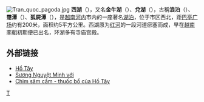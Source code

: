 {{他用
|subject=[[越南|越南]][[河內市|河內市]]著名湖泊“西湖”
|other=杭州的同名湖泊
|西湖
}}

{{unreferenced|time=2008-6-28}}
{{Infobox lake
 | lake_name = 西湖<br>{{vie|hn=湖西|qn=Hồ Tây}}
 | image_lake = West Lake (Hanoi).jpg
 | caption_lake = 西湖的黃昏景色
 | image_bathymetry = 
 | caption_bathymetry = 
 | location = [[河內市|河內市]]
 | coords = {{coord|21|3|18|N|105|49|12|E|type:waterbody_region:VN|display=inline,title}}
 | type = [[淡水|淡水]]湖
 | inflow = 
 | outflow = 
 | catchment = 
 | basin_countries = {{VNM}}
 | length = 
 | width = 
 | area = 
 | depth = 
 | max-depth = 
 | volume = 
 | residence_time = 
 | shore = 17 km
 | elevation = 
 | islands = 
 | cities = 
 | pushpin_map = Vietnam Hanoi
}}
[[File:Tran_quoc_pagoda.jpg|thumb]]
'''西湖'''（{{vie|v=Hồ Tây|hn=湖西}}），又名'''金牛湖'''（{{vie|v=Hồ Kim Ngưu|hn=湖金牛}}）、'''兌湖'''（{{vie|hn=兌湖|qn=Đoài Hồ}}），古稱'''浪泊'''（{{vie|v=Lãng Bạc|hn=浪泊}}）、'''霪潭'''（{{vie|v=Dâm Đàm|hn=霪潭}}）、'''狐屍潭'''（{{vie|v=Đầm Xác Cáo|hn=潭𩩬𤞺}}），是[[越南|越南]][[河内|河内]]市内的一座著名[[湖泊|湖泊]]，位于市区西北，距[[巴亭广场|巴亭广场]]约有200米，面积约5平方公里。西湖原为[[红河|红河]]的一段河道瘀塞而成，早在[[越南李朝|越南李朝]]初期便已出名，环湖多有寺庙宫殿。

== 外部链接 ==
* [https://web.archive.org/web/20090509070325/http://www.hanoi.gov.vn/hanoiwebs/administration/departments/sodulich/diadanhtieubieu6.htm Hồ Tây] {{vi icon}}
* [https://web.archive.org/web/20090228211819/http://vnthuquan.net/truyen/truyen.aspx?tid=2qtqv3m3237n3nnn1n4n31n343tq83a3q3m3237nvn Sương Nguyệt Minh với] <!--[[Sâm_cầm|Sâm cầm]] hồ Tây--> {{vi icon}}
* [https://web.archive.org/web/20090418020524/http://vnexpress.net/GL/Doi%2Dsong/2007/01/3B9F23B6/ Chim sâm cầm - thuốc bổ của Hồ Tây] {{vi icon}}

{{Hanoi Tourism}}

[[Category:河內市湖泊|T]]